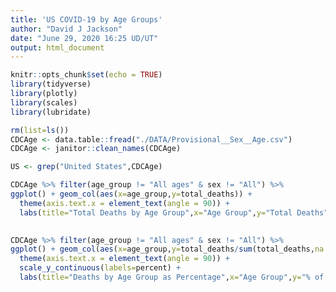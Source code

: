 ```yaml
---
title: 'US COVID-19 by Age Groups'
author: "David J Jackson"
date: "June 29, 2020 16:25 UD/UT"
output: html_document
---
```


```r
knitr::opts_chunk$set(echo = TRUE)
library(tidyverse)
library(plotly)
library(scales)
library(lubridate)
```
```r
rm(list=ls())
CDCAge <- data.table::fread("./DATA/Provisional__Sex__Age.csv")
CDCAge <- janitor::clean_names(CDCAge)

```
```r
US <- grep("United States",CDCAge)
```



```r
CDCAge %>% filter(age_group != "All ages" & sex != "All") %>%
ggplot() + geom_col(aes(x=age_group,y=total_deaths)) +
  theme(axis.text.x = element_text(angle = 90)) +
  labs(title="Total Deaths by Age Group",x="Age Group",y="Total Deaths") 
  
```
```r
CDCAge %>% filter(age_group != "All ages" & sex != "All") %>%
ggplot() + geom_col(aes(x=age_group,y=total_deaths/sum(total_deaths,na.rm=TRUE))) +
  theme(axis.text.x = element_text(angle = 90)) + 
  scale_y_continuous(labels=percent) +
  labs(title="Deaths by Age Group as Percentage",x="Age Group",y="% of Age")
```

